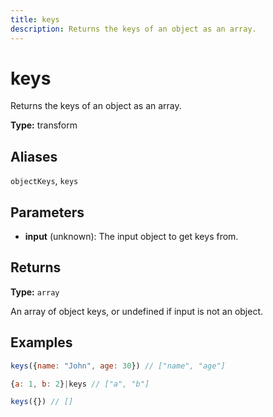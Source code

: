 ```yaml
---
title: keys
description: Returns the keys of an object as an array.
---
```


# keys

Returns the keys of an object as an array.

**Type:** transform

## Aliases

`objectKeys`, `keys`

## Parameters

- **input** (unknown): The input object to get keys from.

## Returns

**Type:** `array`

An array of object keys, or undefined if input is not an object.

## Examples

```javascript
keys({name: "John", age: 30}) // ["name", "age"]
```

```javascript
{a: 1, b: 2}|keys // ["a", "b"]
```

```javascript
keys({}) // []
```
